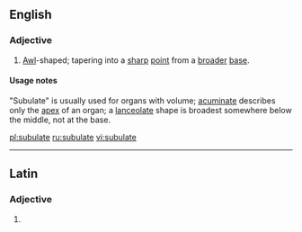 ==English==

===Adjective===
{{en-adj}}

# {{biology}} [[awl|Awl]]-shaped; tapering into a [[sharp]] [[point]] from a [[broad]]er [[base]].

====Usage notes====
"Subulate" is usually used for organs with volume; [[acuminate]] describes only the [[apex]] of an organ; a [[lanceolate]] shape is broadest somewhere below the middle, not at the base.

[[pl:subulate]]
[[ru:subulate]]
[[vi:subulate]]

----
==Latin==

===Adjective===
{{la-adj-form|sūbulāte}}

# {{inflection of|subulatus|sūbulātus|voc|m|s|lang=la}}
{{rfc-auto}}